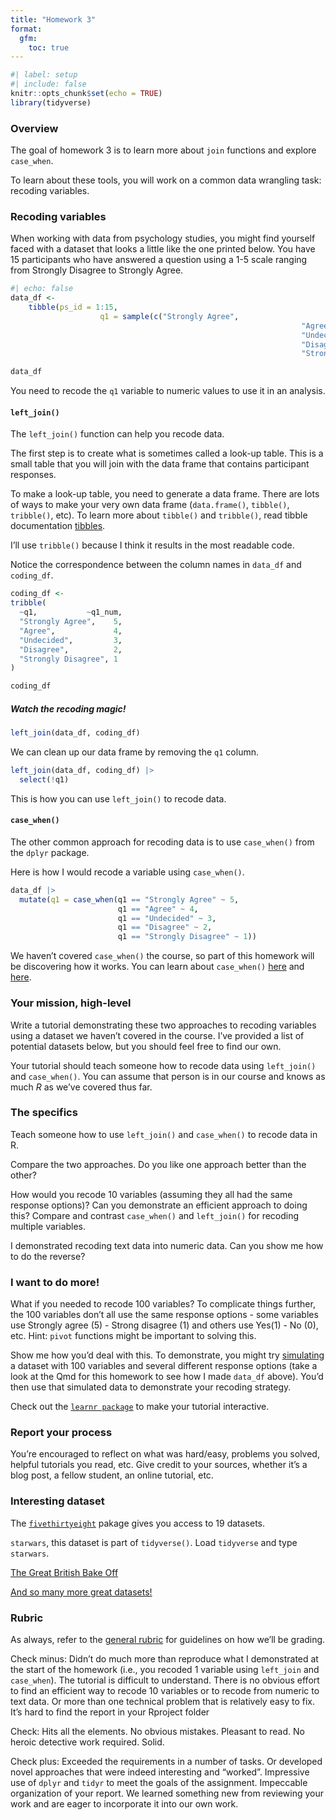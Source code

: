 ```yaml
---
title: "Homework 3"
format:
  gfm:
    toc: true
---
```


```r
#| label: setup
#| include: false
knitr::opts_chunk$set(echo = TRUE)
library(tidyverse)
```

### Overview

The goal of homework 3 is to learn more about `join` functions and explore `case_when`.

To learn about these tools, you will work on a common data wrangling task: recoding variables.

### Recoding variables

When working with data from psychology studies, you might find yourself faced with a dataset that looks a little like the one printed below. You have 15 participants who have answered a question using a 1-5 scale ranging from Strongly Disagree to Strongly Agree.

```r
#| echo: false
data_df <- 
	tibble(ps_id = 1:15, 
					q1 = sample(c("Strongly Agree", 
																 "Agree",
																 "Undecided",
																 "Disagree",
																 "Strongly Disagree"), 1, size = 15))
```

```r
data_df
```

You need to recode the `q1` variable to numeric values to use it in an analysis.

#### `left_join()`

The `left_join()` function can help you recode data.  

The first step is to create what is sometimes called a look-up table. This is a small table that you will join with the data frame that contains participant responses. 

To make a look-up table, you need to generate a data frame. There are lots of ways to make your very own data frame (`data.frame()`, `tibble()`, `tribble()`, etc). To learn more about `tibble()` and `tribble()`, read tibble documentation [tibbles](https://tibble.tidyverse.org/).

I'll use `tribble()` because I think it results in the most readable code. 

Notice the correspondence between the column names in `data_df` and `coding_df`.


```r
coding_df <- 
tribble(
  ~q1,           ~q1_num,
  "Strongly Agree",    5,
  "Agree",             4,
  "Undecided",         3,
  "Disagree",          2,
  "Strongly Disagree", 1
)

coding_df
```
##### Watch the recoding magic!

```r
left_join(data_df, coding_df)
```

We can clean up our data frame by removing the `q1` column. 

```r
left_join(data_df, coding_df) |> 
  select(!q1)
```

This is how you can use `left_join()` to recode data. 

#### `case_when()`

The other common approach for recoding data is to use `case_when()` from the `dplyr` package.


Here is how I would recode a variable using `case_when()`.

```r
data_df |> 
  mutate(q1 = case_when(q1 == "Strongly Agree" ~ 5, 
                        q1 == "Agree" ~ 4, 
                        q1 == "Undecided" ~ 3,
                        q1 == "Disagree" ~ 2,
                        q1 == "Strongly Disagree" ~ 1))
```

We haven't covered `case_when()` the course, so part of this homework will be discovering how it works.  You can learn about `case_when()` [here](https://dplyr.tidyverse.org/reference/case_when.html) and [here](https://rafalab.github.io/dsbook/tidyverse.html#tidyverse-conditionals).

### Your mission, high-level

Write a tutorial demonstrating these two approaches to recoding variables using a dataset we haven't covered in the course. I've provided a list of potential datasets below, but you should feel free to find our own.

Your tutorial should teach someone how to recode data using `left_join()` and `case_when()`. You can assume that person is in our course and knows as much *R* as we've covered thus far.

### The specifics

Teach someone how to use `left_join()` and `case_when()` to recode data in R. 

Compare the two approaches. Do you like one approach better than the other? 

How would you recode 10 variables (assuming they all had the same response options)? Can you demonstrate an efficient approach to doing this? Compare and contrast `case_when()` and `left_join()` for recoding multiple variables.

I demonstrated recoding text data into numeric data. Can you show me how to do the reverse?

### I want to do more!

What if you needed to recode 100 variables? To complicate things further, the 100 variables don't all use the same response options - some variables use Strongly agree (5) - Strong disagree (1) and others use Yes(1) - No (0), etc. Hint: `pivot` functions might be important to solving this. 

Show me how you'd deal with this. To demonstrate, you might try [simulating](https://r-vogg-blog.netlify.app/posts/2020-10-09-data-simulation/) a dataset with 100 variables and several different response options (take a look at the Qmd for this homework to see how I made `data_df` above). You'd then use that simulated data to demonstrate your recoding strategy. 

Check out the [`learnr package`](https://rstudio.github.io/learnr/) to make your tutorial interactive.

### Report your process

You're encouraged to reflect on what was hard/easy, problems you solved, helpful tutorials you read, etc. Give credit to your sources, whether it's a blog post, a fellow student, an online tutorial, etc.


### Interesting dataset

The [`fivethirtyeight`](https://github.com/rudeboybert/fivethirtyeight) pakage gives you access to 19 datasets. 

`starwars`, this dataset is part of `tidyverse()`. Load `tidyverse` and type `starwars`.

[The Great British Bake Off](https://bakeoff.netlify.app/)

[And so many more great datasets!](https://github.com/tacookson/data)


### Rubric

As always, refer to the [general rubric](general-rubric.md) for guidelines on how we'll be grading.

Check minus: Didn't do much more than reproduce what I demonstrated at the start of the homework (i.e., you recoded 1 variable using `left_join` and `case_when`). The tutorial is difficult to understand. There is no obvious effort to find an efficient way to recode 10 variables or to recode from numeric to text data. Or more than one technical problem that is relatively easy to fix. It's hard to find the report in your Rproject folder

Check: Hits all the elements. No obvious mistakes. Pleasant to read. No heroic detective work required. Solid.

Check plus: Exceeded the requirements in a number of tasks. Or developed novel approaches that were indeed interesting and "worked". Impressive use of `dplyr` and `tidyr` to meet the goals of the assignment. Impeccable organization of your report. We learned something new from reviewing your work and are eager to incorporate it into our own work.

